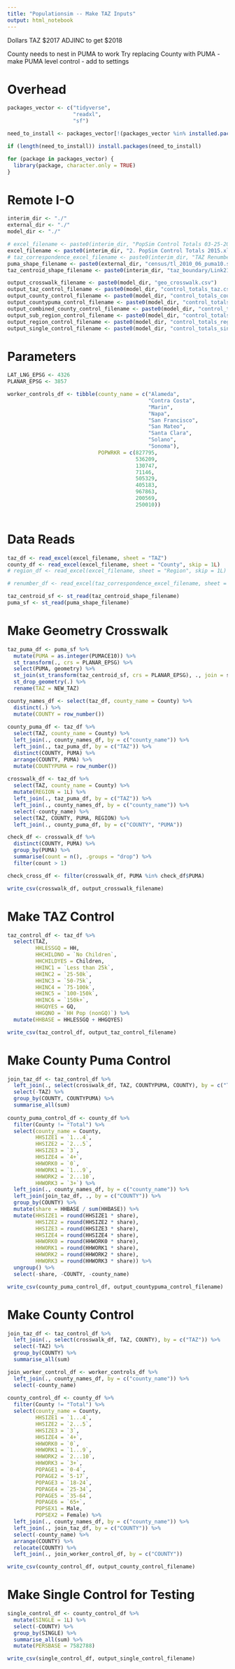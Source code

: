 ```yaml
---
title: "Populationsim -- Make TAZ Inputs"
output: html_notebook
---
```


Dollars
TAZ $2017
ADJINC to get $2018

County needs to nest in PUMA to work
Try replacing County with PUMA
- make PUMA level control
- add to settings

# Overhead
```r
packages_vector <- c("tidyverse",
                     "readxl",
                     "sf")

need_to_install <- packages_vector[!(packages_vector %in% installed.packages()[,"Package"])]

if (length(need_to_install)) install.packages(need_to_install)

for (package in packages_vector) {
  library(package, character.only = TRUE)
}

```

# Remote I-O
```r
interim_dir <- "./"
external_dir <- "./"
model_dir <- "./"

# excel_filename <- paste0(interim_dir, "PopSim Control Totals 03-25-2022.xlsx")
excel_filename <- paste0(interim_dir, "2. PopSim Control Totals 2015.xlsx")
# taz_correspondence_excel_filename <- paste0(interim_dir, "TAZ Renumbers v15.xlsx")
puma_shape_filename <- paste0(external_dir, "census/tl_2010_06_puma10.shp")
taz_centroid_shape_filename <- paste0(interim_dir, "taz_boundary/Link21_TAZ_v26_Centroids.shp")

output_crosswalk_filename <- paste0(model_dir, "geo_crosswalk.csv")
output_taz_control_filename <- paste0(model_dir, "control_totals_taz.csv")
output_county_control_filename <- paste0(model_dir, "control_totals_county.csv")
output_countypuma_control_filename <- paste0(model_dir, "control_totals_countypuma.csv")
output_combined_county_control_filename <- paste0(model_dir, "control_totals_countycomb.csv")
output_sub_region_control_filename <- paste0(model_dir, "control_totals_subregion.csv")
output_region_control_filename <- paste0(model_dir, "control_totals_region.csv")
output_single_control_filename <- paste0(model_dir, "control_totals_single.csv")
```

# Parameters
```r
LAT_LNG_EPSG <- 4326
PLANAR_EPSG <- 3857

worker_controls_df <- tibble(county_name = c("Alameda", 
                                             "Contra Costa",
                                             "Marin",
                                             "Napa",
                                             "San Francisco",
                                             "San Mateo",
                                             "Santa Clara",
                                             "Solano",
                                             "Sonoma"),
                             POPWRKR = c(827795,
                                         536209,
                                         130747,
                                         71146,
                                         505329,
                                         405183,
                                         967863,
                                         200569,
                                         250010))
                                                
```

# Data Reads
```r
taz_df <- read_excel(excel_filename, sheet = "TAZ")
county_df <- read_excel(excel_filename, sheet = "County", skip = 1L)
# region_df <- read_excel(excel_filename, sheet = "Region", skip = 1L)

# renumber_df <- read_excel(taz_correspondence_excel_filename, sheet = "Correspondence")

taz_centroid_sf <- st_read(taz_centroid_shape_filename)
puma_sf <- st_read(puma_shape_filename)
```

# Make Geometry Crosswalk
```r
taz_puma_df <- puma_sf %>%
  mutate(PUMA = as.integer(PUMACE10)) %>%
  st_transform(., crs = PLANAR_EPSG) %>%
  select(PUMA, geometry) %>%
  st_join(st_transform(taz_centroid_sf, crs = PLANAR_EPSG), ., join = st_intersects) %>%
  st_drop_geometry(.) %>%
  rename(TAZ = NEW_TAZ)

county_names_df <- select(taz_df, county_name = County) %>%
  distinct(.) %>%
  mutate(COUNTY = row_number())
  
county_puma_df <- taz_df %>%
  select(TAZ, county_name = County) %>%
  left_join(., county_names_df, by = c("county_name")) %>%
  left_join(., taz_puma_df, by = c("TAZ")) %>%
  distinct(COUNTY, PUMA) %>%
  arrange(COUNTY, PUMA) %>%
  mutate(COUNTYPUMA = row_number())
  
crosswalk_df <- taz_df %>%
  select(TAZ, county_name = County) %>%
  mutate(REGION = 1L) %>%
  left_join(., taz_puma_df, by = c("TAZ")) %>%
  left_join(., county_names_df, by = c("county_name")) %>%
  select(-county_name) %>%
  select(TAZ, COUNTY, PUMA, REGION) %>%
  left_join(., county_puma_df, by = c("COUNTY", "PUMA"))

check_df <- crosswalk_df %>%
  distinct(COUNTY, PUMA) %>%
  group_by(PUMA) %>%
  summarise(count = n(), .groups = "drop") %>%
  filter(count > 1)

check_cross_df <- filter(crosswalk_df, PUMA %in% check_df$PUMA)

write_csv(crosswalk_df, output_crosswalk_filename)

```

# Make TAZ Control
```r
taz_control_df <- taz_df %>%
  select(TAZ,
         HHLESSGQ = HH,
         HHCHILDNO = `No Children`,
         HHCHILDYES = Children,
         HHINC1 = `Less than 25k`,
         HHINC2 = `25-50k`,
         HHINC3 = `50-75k`,
         HHINC4 = `75-100k`,
         HHINC5 = `100-150k`,
         HHINC6 = `150k+`,
         HHGQYES = GQ,
         HHGQNO = `HH Pop (nonGQ)`) %>%
  mutate(HHBASE = HHLESSGQ + HHGQYES)

write_csv(taz_control_df, output_taz_control_filename)
```

# Make County Puma Control
```r
join_taz_df <- taz_control_df %>%
  left_join(., select(crosswalk_df, TAZ, COUNTYPUMA, COUNTY), by = c("TAZ")) %>%
  select(-TAZ) %>%
  group_by(COUNTY, COUNTYPUMA) %>%
  summarise_all(sum)
  
county_puma_control_df <- county_df %>%
  filter(County != "Total") %>%
  select(county_name = County,
         HHSIZE1 = `1...4`,
         HHSIZE2 = `2...5`,
         HHSIZE3 = `3`,
         HHSIZE4 = `4+`,
         HHWORK0 = `0`,
         HHWORK1 = `1...9`,
         HHWORK2 = `2...10`,
         HHWORK3 = `3+`) %>%
  left_join(., county_names_df, by = c("county_name")) %>%
  left_join(join_taz_df, ., by = c("COUNTY")) %>%
  group_by(COUNTY) %>%
  mutate(share = HHBASE / sum(HHBASE)) %>%
  mutate(HHSIZE1 = round(HHSIZE1 * share),
         HHSIZE2 = round(HHSIZE2 * share),
         HHSIZE3 = round(HHSIZE3 * share),
         HHSIZE4 = round(HHSIZE4 * share),
         HHWORK0 = round(HHWORK0 * share),
         HHWORK1 = round(HHWORK1 * share),
         HHWORK2 = round(HHWORK2 * share),
         HHWORK3 = round(HHWORK3 * share)) %>%
  ungroup() %>%
  select(-share, -COUNTY, -county_name)

write_csv(county_puma_control_df, output_countypuma_control_filename)

```

# Make County Control
```r
join_taz_df <- taz_control_df %>%
  left_join(., select(crosswalk_df, TAZ, COUNTY), by = c("TAZ")) %>%
  select(-TAZ) %>%
  group_by(COUNTY) %>%
  summarise_all(sum)

join_worker_control_df <- worker_controls_df %>%
  left_join(., county_names_df, by = c("county_name")) %>%
  select(-county_name)
  
county_control_df <- county_df %>%
  filter(County != "Total") %>%
  select(county_name = County,
         HHSIZE1 = `1...4`,
         HHSIZE2 = `2...5`,
         HHSIZE3 = `3`,
         HHSIZE4 = `4+`,
         HHWORK0 = `0`,
         HHWORK1 = `1...9`,
         HHWORK2 = `2...10`,
         HHWORK3 = `3+`,
         POPAGE1 = `0-4`,
         POPAGE2 = `5-17`,
         POPAGE3 = `18-24`,
         POPAGE4 = `25-34`,
         POPAGE5 = `35-64`,
         POPAGE6 = `65+`,
         POPSEX1 = Male,
         POPSEX2 = Female) %>%
  left_join(., county_names_df, by = c("county_name")) %>%
  left_join(., join_taz_df, by = c("COUNTY")) %>%
  select(-county_name) %>%
  arrange(COUNTY) %>%
  relocate(COUNTY) %>%
  left_join(., join_worker_control_df, by = c("COUNTY"))

write_csv(county_control_df, output_county_control_filename)
```


# Make Single Control for Testing
```r
single_control_df <- county_control_df %>%
  mutate(SINGLE = 1L) %>%
  select(-COUNTY) %>%
  group_by(SINGLE) %>%
  summarise_all(sum) %>%
  mutate(PERSBASE = 7582788)

write_csv(single_control_df, output_single_control_filename)  
```


